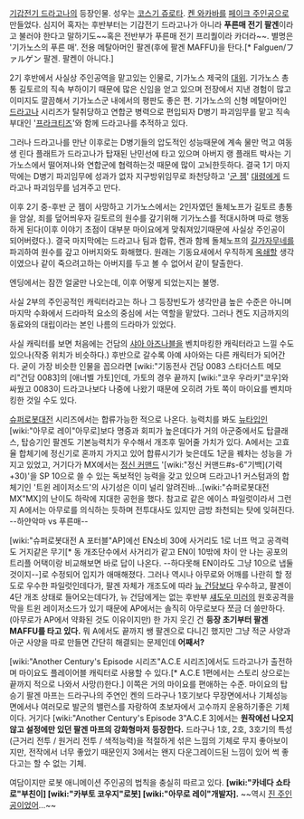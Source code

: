 [[기갑전기 드라고나]]의 등장인물. 성우는 [[코스기 쥬로타]]. [[켄 와카바]]를 [[페이크 주인공]]으로 만들었다. 심지어 혹자는 후반부터는 기갑전기 드라고나가 아니라 '''푸른매 전기 팔겐'''이라고 불러야 한다고 말하기도~~혹은 전반부가 푸른매 전기 프리퀄이라 카더라~~. 별명은 '기가노스의 푸른 매'. 전용 메탈아머인 팔겐(후에 팔겐 MAFFU)을 탄다.[* Falguen/ファルゲン 팔겐. 팔켄이 아니다.]

2기 후반에서 사실상 주인공역을 맡고있는 인물로, 기가노스 제국의 [[대위]]. 기가노스 총통 길토르의 직속 부하이기 때문에 많은 신임을 얻고 있으며 전장에서 지낸 경험이 많고 이미지도 깔끔해서 기가노스군 내에서의 평판도 좋은 편. 기가노스의 신형 메탈아머인 [[드라고나]] 시리즈가 탈취당하고 연합군 병력으로 편입되자 D병기 파괴임무를 맡고 직속부대인 '[[프라크티즈]]'와 함께 드라고나를 추적하고 있다.

그러나 드라고나를 만난 이후로는 D병기들의 압도적인 성능때문에 계속 물만 먹고 여동생 린다 플래트가 드라고나가 탑재된 난민선에 타고 있으며 아버지 랭 플래트 박사는 기가노스에서 떨어져나와 연합군에 협력하는것 때문에 많이 고뇌한듯하다. 결국 1기 마지막에는 D병기 파괴임무에 성과가 없자 지구방위임무로 좌천당하고 '[[군 젬]]' [[대령]]에게 드라고나 파괴임무를 넘겨주고 만다.

이후 2기 중-후반 군 젬이 사망하고 기가노스에서는 2인자였던 돌체노프가 길토르 총통을 암살, 죄를 덮어씌우자 길토르의 원수를 갚기위해 기가노스를 적대시하며 따로 행동하게 된다(이후 이야기 초점이 대부분 마이요에게 맞춰져있기때문에 사실상 주인공이 되어버렸다.). 결국 마지막에는 드라고나 팀과 합류, 켄과 함께 돌체노프의 [[길가자무네]]를 파괴하여 원수를 갚고 아버지와도 화해했다. 원래는 기동요새에서 우직하게 [[옥쇄]]할 생각이였으나 같이 죽으려고하는 아버지를 두고 볼 수 없어서 같이 탈출한다.

엔딩에서는 잠깐 얼굴만 나오는데, 이후 어떻게 되었는지는 불명.

사실 2부의 주인공적인 캐릭터라고는 하나 그 등장빈도가 생각만큼 높은 수준은 아니며 마지막 수화에서 드라마적 요소의 중심에 서는 역할을 맡았다. 그러나 켄도 지금까지의 동료와의 대립이라는 본인 나름의 드라마가 있었다.

사실 캐릭터를 보면 처음에는 건담의 [[샤아 아즈나블]]을 벤치마킹한 캐릭터라고 느낄 수도 있으나(작중 위치가 비슷하다.) 후반으로 갈수록 아예 샤아와는 다른 캐릭터가 되어간다. 굳이 가장 비슷한 인물을 꼽으라면 [wiki:"기동전사 건담 0083 스타더스트 메모리"건담 0083]의 [애너벨 가토]인데, 가토의 경우 끝까지 [wiki:"코우 우라키"코우]와 싸웠고 0083이 드라고나보다 나중에 나왔기 때문에 오히려 가토 쪽이 마이요를 벤치마킹한 것일 수도 있다.

[[슈퍼로봇대전]] 시리즈에서는 합류가능한 적으로 나온다. 능력치를 봐도 [[뉴타입]]인 [wiki:"아무로 레이"아무로]보다 명중과 회피가 높은데다가 거의 아군중에서도 탑클래스, 탑승기인 팔겐도 기본능력치가 우수해서 개조후 밀어줄 가치가 있다. A에서는 고효율 합체기에 정신기로 혼까지 가지고 있어 합류시기가 늦은데도 1군을 꿰차는 성능을 가지고 있었고, 거기다가 MX에서는 [[정신 커맨드]] '[wiki:"정신 커맨드#s-6"기백](기력 +30)'을 SP 10으로 쓸 수 있는 독보적인 능력을 갖고 있으며 드라고나1 커스텀과의 합체기인 '트윈 레이저소드'의 사기성은 이미 널리 알려진바...[wiki:"슈퍼로봇대전 MX"MX]의 난이도 하락에 지대한 공헌을 했다. 참고로 같은 에이스 파일럿이라서 그런지 A에서는 아무로를 의식하는 듯하며 전투대사도 있지만 금방 좌천되는 탓에 잊혀진다. --하얀악마 vs 푸른매--

[wiki:"슈퍼로봇대전 A 포터블"AP]에선 EN소비 30에 사거리도 1로 너프 먹고 공격력도 거지같은 무기[* 동 개조단수에서 사거리가 같고 EN이 10밖에 차이 안 나는 공포의 트리플 어택이랑 비교해보면 바로 답이 나온다. --하다못해 EN이라도 그냥 10으로 냅둘 것이지--]로 수정되어 입지가 애매해졌다. 그러나 역시나 아무로와 어깨를 나란히 할 정도로 우수한 파일럿인데다가, 팔겐 자체가 개조도에 따라 [[뉴 건담]]보다 우수하고, 팔겐이 4단 개조 상태로 들어오는데다가, 뉴 건담에게는 없는 후반부 [[섀도우 미러]]의 원호공격을 막을 트윈 레이저소드가 있기 때문에 AP에서는 솔직히 아무로보다 쪼금 더 쓸만하다.(아무로가 AP에서 약화된 것도 이유이지만) 한 가지 웃긴 건 '''등장 초기부터 팔겐 MAFFU를 타고 있다.''' 뭐 A에서도 끝까지 쌩 팔겐으로 다니긴 했지만 그냥 적군 사양과 아군 사양을 따로 만들면 간단히 해결되는 문제인데 '''어째서?'''

[wiki:"Another Century's Episode 시리즈"A.C.E 시리즈]에서도 드라고나가 출전하며 마이요도 플레이어블 캐릭터로 사용할 수 있다.[* A.C.E 1편에서는 스토리 상으로는 끝까지 적으로 나와서 사망(!)한다.] 이쪽은 거의 마이요를 편애하는 수준. 마이요의 탑승기 팔겐 마프는 드라구나의 주연인 켄의 드라구나 1호기보다 무장면에서나 기체성능면에서나 여러모로 발군의 밸런스를 자랑하여 초보자에서 고수까지 운용하기좋은 기체이다. 거기다 [wiki:"Another Century's Episode 3"A.C.E 3]에서는 '''원작에선 나오지 않고 설정에만 있던 팔겐 마프의 강화형마저 등장한다.''' 드라구나 1호, 2호, 3호기의 특성(근거리 전투 / 원거리 전투 / 색적능력)을 적절하게 섞은 느낌의 기체로 무지 좋아보이지만, 전작에서 너무 좋았기 때문인지 3에서는 왠지 다운그레이드된 느낌이 있어 썩 좋다고는 할 수 없는 기체.

여담이지만 로봇 애니메이션 주인공의 법칙을 충실히 따르고 있다. '''[wiki:"카네다 쇼타로"부친이] [wiki:"카부토 코우지"로봇] [wiki:"아무로 레이"개발자].''' ~~역시 [[진 주인공]]이었어...~~
